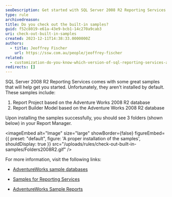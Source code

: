 ```yaml
---
seoDescription: Get started with SQL Server 2008 R2 Reporting Services using built-in samples featuring Adventure Works 2008 R2 database.
type: rule
archivedreason:
title: Do you check out the built-in samples?
guid: f52c8019-e61a-43e9-bcb1-14c270a9cab3
uri: check-out-built-in-samples
created: 2023-12-11T14:38:33.0000000Z
authors:
  - title: Jeoffrey Fischer
    url: https://ssw.com.au/people/jeoffrey-fischer
related:
  - customization-do-you-know-which-version-of-sql-reporting-services-and-visual-studio-you-are-using
redirects: []
---
```


SQL Server 2008 R2 Reporting Services comes with some great samples that will help get you started. Unfortunately, they aren't installed by default.
These samples include:

1. Report Project based on the Adventure Works 2008 R2 database
2. Report Builder Model based on the Adventure Works 2008 R2 database

Upon installing the samples successfully, you should see 3 folders (shown below) in your Report Manager.


<imageEmbed
  alt="Image"
  size="large"
  showBorder={false}
  figureEmbed={{
    preset: "default",
    figure: 'A proper installation of the samples',
    shouldDisplay: true
  }}
  src="/uploads/rules/check-out-built-in-samples/Folders2008R2.gif"
/>

For more information, visit the following links:

* [AdventureWorks sample databases](https://learn.microsoft.com/en-us/sql/samples/adventureworks-install-configure?view=sql-server-ver16&tabs=ssms)

* [Samples for Reporting Services](https://github.com/microsoft/sql-server-samples/tree/master/samples/features/reporting-services)

* [AdventureWorks Sample Reports](https://www.ssw.com.au/ssw/Standards/AdventureWorksSamples.aspx)